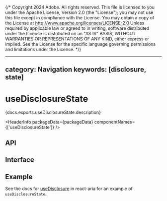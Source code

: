 {/* Copyright 2024 Adobe. All rights reserved.
This file is licensed to you under the Apache License, Version 2.0 (the "License");
you may not use this file except in compliance with the License. You may obtain a copy
of the License at http://www.apache.org/licenses/LICENSE-2.0
Unless required by applicable law or agreed to in writing, software distributed under
the License is distributed on an "AS IS" BASIS, WITHOUT WARRANTIES OR REPRESENTATIONS
OF ANY KIND, either express or implied. See the License for the specific language
governing permissions and limitations under the License. */}



---
category: Navigation
keywords: [disclosure, state]
---

# useDisclosureState

<PageDescription>{docs.exports.useDisclosureState.description}</PageDescription>

<HeaderInfo
  packageData={packageData}
  componentNames={['useDisclosureState']} />

## API

<FunctionAPI function={docs.exports.useDisclosureState} links={docs.links} />

## Interface

<ClassAPI links={docs.links} class={docs.links[docs.exports.useDisclosureState.return.id]} />

## Example

See the docs for [useDisclosure](../react-aria/useDisclosure.html) in react-aria for an example of `useDisclosureState`.

